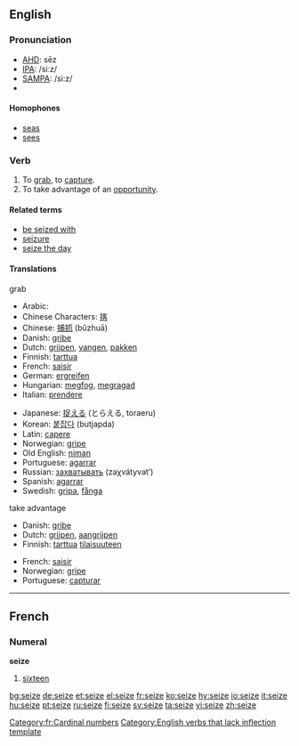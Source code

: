 ==English==

===Pronunciation===
*[[w:AHD|AHD]]: sēz
*[[w:IPA|IPA]]: /siːz/
*[[w:SAMPA|SAMPA]]: /si:z/
*{{audio|en-us-seize.ogg|Audio (US)}}

====Homophones====
*[[seas]]
*[[sees]]

===Verb===
{{en-verb|seiz|ing}}

# To [[grab]], to [[capture]].
# To take advantage of an [[opportunity]].

====Related terms====
*[[be seized with]]
*[[seizure]]
*[[seize the day]]

====Translations====
;grab 
{{top}}
*Arabic: {{ARchar|[[استولى على]]}} {{IPAchar|(’istáula ʕála)}}
*Chinese Characters: [[揢]]
*Chinese: [[捕抓]] (bǔzhuā)
*Danish: [[gribe]]
*Dutch: [[grijpen]], [[vangen]], [[pakken]] 
*Finnish: [[tarttua]]
*French: [[saisir]]
*German: [[ergreifen]]
*Hungarian: [[megfog]], [[megragad]]
*Italian: [[prendere]]
{{mid}}
*Japanese: [[捉える]] (とらえる, toraeru)
*Korean: [[붙잡다]] (butjapda)
*Latin: [[capere]]
*Norwegian: [[gripe]]
*Old English: [[niman]]
*Portuguese: [[agarrar]]
*Russian: [[захватывать]] (zaχvátyvat’)
*Spanish: [[agarrar]]
*Swedish: [[gripa]], [[fånga]]
{{bottom}}

;take advantage
{{top}}
*Danish: [[gribe]]
*Dutch: [[grijpen]], [[aangrijpen]]
*Finnish: [[tarttua]] [[tilaisuus|tilaisuuteen]]
{{mid}}
*French: [[saisir]]
*Norwegian: [[gripe]]
*Portuguese: [[capturar]]
{{bottom}}


----

==French==
===Numeral===
'''seize'''

#[[sixteen]]

[[Category:fr:Cardinal numbers]]
[[Category:English verbs that lack inflection template]]

[[bg:seize]]
[[de:seize]]
[[et:seize]]
[[el:seize]]
[[fr:seize]]
[[ko:seize]]
[[hy:seize]]
[[io:seize]]
[[it:seize]]
[[hu:seize]]
[[pt:seize]]
[[ru:seize]]
[[fi:seize]]
[[sv:seize]]
[[ta:seize]]
[[vi:seize]]
[[zh:seize]]